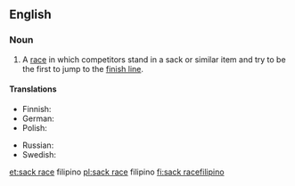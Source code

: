 ==English==

===Noun===
{{wikipedia}}
{{en-noun|head=[[sack]] [[race]]}}

# {{context|games|racing|lang=en}} A [[race]] in which competitors stand in a sack or similar item and try to be the first to jump to the [[finish line]].

====Translations====
{{trans-top|type of children's game}}
* Finnish: {{t|fi|pussijuoksu}}
* German: {{t+|de|Sackhüpfen|n}}
* Polish: {{t+|pl|wyścig w workach|m}}
{{trans-mid}}
* Russian: {{t|ru|бег в мешка́х|m|sc=Cyrl}}
* Swedish: {{t|sv|säcklöpning|c}}
{{trans-bottom}}

[[et:sack race]] filipino
[[pl:sack race]] filipino
[[fi:sack race]]filipino